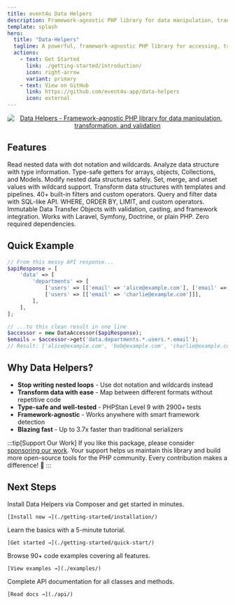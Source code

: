 ```yaml
---
title: event4u Data Helpers
description: Framework-agnostic PHP library for data manipulation, transformation, and validation
template: splash
hero:
  title: "Data-Helpers"
  tagline: A powerful, framework-agnostic PHP library for accessing, transforming, and mapping complex nested data structures with ease.
  actions:
    - text: Get Started
      link: ./getting-started/introduction/
      icon: right-arrow
      variant: primary
    - text: View on GitHub
      link: https://github.com/event4u-app/data-helpers
      icon: external
---
```



<div align="center" style="max-width: 1200px;">
  <a href="https://event4u.app">
    <img alt="Data Helpers - Framework-agnostic PHP library for data manipulation, transformation, and validation" src="/data-helpers/banner.png" style="max-width: 100%; height: auto; border-radius: 8px;" />
  </a>
</div>

## Features

<CardGrid>
  <Card title="DataAccessor" icon="document">
    Read nested data with dot notation and wildcards. Analyze data structure with type information. Type-safe getters for arrays, objects, Collections, and Models.
  </Card>
  <Card title="DataMutator" icon="pencil">
    Modify nested data structures safely. Set, merge, and unset values with wildcard support.
  </Card>
  <Card title="DataMapper" icon="random">
    Transform data structures with templates and pipelines. 40+ built-in filters and custom operators.
  </Card>
  <Card title="DataFilter" icon="magnifier">
    Query and filter data with SQL-like API. WHERE, ORDER BY, LIMIT, and custom operators.
  </Card>
  <Card title="SimpleDTO" icon="star">
    Immutable Data Transfer Objects with validation, casting, and framework integration.
  </Card>
  <Card title="Framework-Agnostic" icon="puzzle">
    Works with Laravel, Symfony, Doctrine, or plain PHP. Zero required dependencies.
  </Card>
</CardGrid>

## Quick Example

```php
// From this messy API response...
$apiResponse = [
    'data' => [
        'departments' => [
            ['users' => [['email' => 'alice@example.com'], ['email' => 'bob@example.com']]],
            ['users' => [['email' => 'charlie@example.com']]],
        ],
    ],
];

// ...to this clean result in one line
$accessor = new DataAccessor($apiResponse);
$emails = $accessor->get('data.departments.*.users.*.email');
// Result: ['alice@example.com', 'bob@example.com', 'charlie@example.com']
```

## Why Data Helpers?

- **Stop writing nested loops** - Use dot notation and wildcards instead
- **Transform data with ease** - Map between different formats without repetitive code
- **Type-safe and well-tested** - PHPStan Level 9 with 2900+ tests
- **Framework-agnostic** - Works anywhere with smart framework detection
- **Blazing fast** - Up to 3.7x faster than traditional serializers

:::tip[Support Our Work]
If you like this package, please consider [sponsoring our work](./getting-started/sponsoring/). Your support helps us maintain this library and build more open-source tools for the PHP community. Every contribution makes a difference! 💖
:::

## Next Steps

<CardGrid>
  <Card title="Installation" icon="rocket">
    Install Data Helpers via Composer and get started in minutes.

    [Install now →](./getting-started/installation/)
  </Card>
  <Card title="Quick Start" icon="open-book">
    Learn the basics with a 5-minute tutorial.

    [Get started →](./getting-started/quick-start/)
  </Card>
  <Card title="Examples" icon="list-format">
    Browse 90+ code examples covering all features.

    [View examples →](./examples/)
  </Card>
  <Card title="API Reference" icon="information">
    Complete API documentation for all classes and methods.

    [Read docs →](./api/)
  </Card>
</CardGrid>

